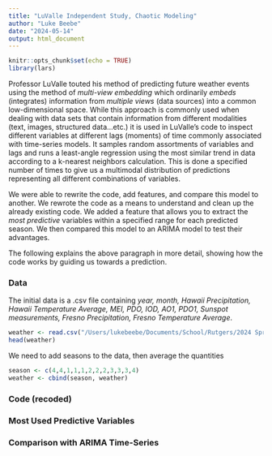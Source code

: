 ```yaml
---
title: "LuValle Independent Study, Chaotic Modeling"
author: "Luke Beebe"
date: "2024-05-14"
output: html_document
---
```


```r
knitr::opts_chunk$set(echo = TRUE)
library(lars)
```

Professor LuValle touted his method of predicting future weather events using the method of *multi-view embedding* which ordinarily *embeds* (integrates) information from *multiple views* (data sources) into a common low-dimensional space. While this approach is commonly used when dealing with data sets that contain information from different modalities (text, images, structured data...etc.) it is used in LuValle's code to inspect different variables at different lags (moments) of time commonly associated with time-series models. It samples random assortments of variables and lags and runs a least-angle regression using the most similar trend in data according to a k-nearest neighbors calculation. This is done a specified number of times to give us a multimodal distribution of predictions representing all different combinations of variables.

We were able to rewrite the code, add features, and compare this model to another. We rewrote the code as a means to understand and clean up the already existing code. We added a feature that allows you to extract the *most predictive* variables within a specified range for each predicted season. We then compared this model to an ARIMA model to test their advantages.

The following explains the above paragraph in more detail, showing how the code works by guiding us towards a prediction.

### Data

The initial data is a .csv file containing *year, month, Hawaii Precipitation, Hawaii Temperature Average, MEI, PDO, IOD, AO1, PDO1, Sunspot measurements, Fresno Precipitation, Fresno Temperature Average*.
```r
weather <- read.csv("/Users/lukebeebe/Documents/School/Rutgers/2024 Spring/Independent Study/HF_data.csv")
head(weather)
```
We need to add seasons to the data, then average the quantities 
```r
season <- c(4,4,1,1,1,2,2,2,3,3,3,4)
weather <- cbind(season, weather)
```


### Code (recoded)

### Most Used Predictive Variables

### Comparison with ARIMA Time-Series


